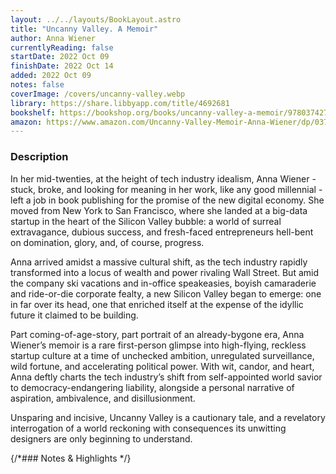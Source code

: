 ```yaml
---
layout: ../../layouts/BookLayout.astro
title: "Uncanny Valley. A Memoir"
author: Anna Wiener
currentlyReading: false
startDate: 2022 Oct 09
finishDate: 2022 Oct 14
added: 2022 Oct 09
notes: false
coverImage: /covers/uncanny-valley.webp
library: https://share.libbyapp.com/title/4692681
bookshelf: https://bookshop.org/books/uncanny-valley-a-memoir/9780374278014
amazon: https://www.amazon.com/Uncanny-Valley-Memoir-Anna-Wiener/dp/0374278016
---
```


<ReadingTime
  startDate  = {frontmatter.startDate}
  finishDate = {frontmatter.finishDate}
/>

### Description
In her mid-twenties, at the height of tech industry idealism, Anna Wiener - stuck, broke, and looking for meaning in her work, like any good millennial - left a job in book publishing for the promise of the new digital economy. She moved from New York to San Francisco, where she landed at a big-data startup in the heart of the Silicon Valley bubble: a world of surreal extravagance, dubious success, and fresh-faced entrepreneurs hell-bent on domination, glory, and, of course, progress.

Anna arrived amidst a massive cultural shift, as the tech industry rapidly transformed into a locus of wealth and power rivaling Wall Street. But amid the company ski vacations and in-office speakeasies, boyish camaraderie and ride-or-die corporate fealty, a new Silicon Valley began to emerge: one in far over its head, one that enriched itself at the expense of the idyllic future it claimed to be building.

Part coming-of-age-story, part portrait of an already-bygone era, Anna Wiener’s memoir is a rare first-person glimpse into high-flying, reckless startup culture at a time of unchecked ambition, unregulated surveillance, wild fortune, and accelerating political power. With wit, candor, and heart, Anna deftly charts the tech industry’s shift from self-appointed world savior to democracy-endangering liability, alongside a personal narrative of aspiration, ambivalence, and disillusionment.

Unsparing and incisive, Uncanny Valley is a cautionary tale, and a revelatory interrogation of a world reckoning with consequences its unwitting designers are only beginning to understand.

{/*### Notes & Highlights */}

<BuyBook
  library   = {frontmatter.library}
  bookshelf = {frontmatter.bookshelf}
  amazon    = {frontmatter.amazon}
/>
